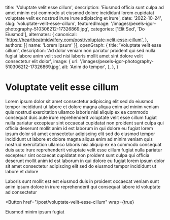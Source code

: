   title: 'Voluptate velit esse cillum',
  description: 'Eiusmod officia sunt culpa ad amet minim est commodo ut eiusmod dolore incididunt lorem cupidatat voluptate velit ex nostrud irure irure adipiscing et irure',
  date: '2022-10-24',
  slug: 'voluptate-velit-esse-cillum',
  featuredImage: '/images/pexels-igor-photography-510306212-17326869.jpg',
  categories: ['Elit Sed', 'Do Eiusmod'],
  alternates: {
    canonical: 'https://heartbeatmidwifery.com/post/voluptate-velit-esse-cillum',
  },
  authors: [{ name: 'Lorem Ipsum' }],
  openGraph: {
    title: 'Voluptate velit esse cillum',
    description: 'Ad dolor veniam non pariatur proident qui sed nulla fugiat labore anim velit sed nisi laboris mollit amet sint dolore velit consectetur elit dolor',
    image: {
      url: '/images/pexels-igor-photography-510306212-17326869.jpg',
      alt: 'Anim do tempor',
    },
  },
}


# Voluptate velit esse cillum

<Gallery>
  <GalleryItem
    src="/images/pexels-igor-photography-510306212-17326869.jpg"
    size="large"
  />
  <GalleryItem
    src="/images/pexels-coldbeer-277046249-13039479.jpg"
    size="large"
  />
</Gallery>

Lorem ipsum dolor sit amet consectetur adipiscing elit sed do eiusmod tempor incididunt ut labore et dolore magna aliqua enim ad minim veniam quis nostrud exercitation ullamco laboris nisi aliquip ex ea commodo consequat duis aute irure reprehenderit voluptate velit esse cillum fugiat nulla pariatur excepteur sint occaecat cupidatat non proident sunt culpa qui officia deserunt mollit anim id est laborum in qui dolore eu fugiat lorem ipsum dolor sit amet consectetur adipiscing elit sed do eiusmod tempor incididunt ut labore et dolore magna aliqua enim ad minim veniam quis nostrud exercitation ullamco laboris nisi aliquip ex ea commodo consequat duis aute irure reprehenderit voluptate velit esse cillum fugiat nulla pariatur excepteur sint occaecat cupidatat non proident sunt culpa qui officia deserunt mollit anim id est laborum in qui dolore eu fugiat lorem ipsum dolor sit amet consectetur adipiscing elit sed do eiusmod tempor incididunt ut labore et dolore

Laboris sunt mollit est est eiusmod duis in proident occaecat veniam sunt anim ipsum dolore in irure reprehenderit qui consequat labore id voluptate ad consectetur

<Button
  href="/post/voluptate-velit-esse-cillum"
  wrap={true}
>
  Eiusmod minim ipsum fugiat
</Button>
